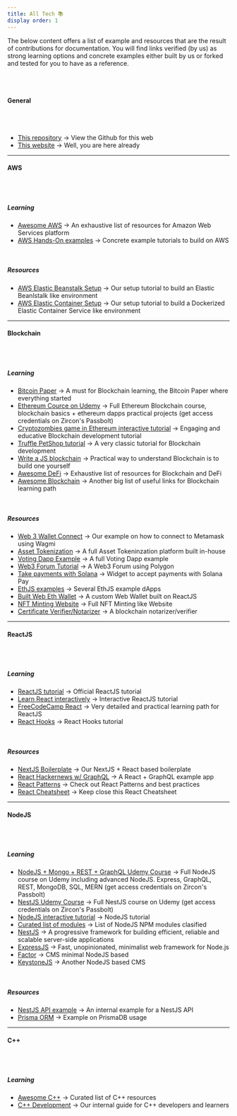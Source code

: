 ```yaml
---
title: All Tech 📚
display order: 1
---
```


<p>
The below content offers a list of example and resources that are the result of contributions for documentation.
You will find links verified (by us) as strong learning options and concrete examples either built by us or forked
and tested for you to have as a reference.
</p>
<br />
<br />

#### General
<br />
<br />

- [This repository](https://github.com/zircon-tech/awesome-zircon) → View the Github for this web
- [This website](https://awesome-zircon.netlify.app/) → Well, you are here already

<hr />

#### AWS
<br />
<br />

##### Learning
- [Awesome AWS](https://github.com/donnemartin/awesome-aws) → An exhaustive list of resources for Amazon Web Services platform
- [AWS Hands-On examples](https://aws.amazon.com/getting-started/hands-on) → Concrete example tutorials to build on AWS

<br />

##### Resources
- [AWS Elastic Beanstalk Setup](https://github.com/zircon-tech/aws-eb-setup) → Our setup tutorial to build an Elastic Beanlstalk like environment
- [AWS Elastic Container Setup](https://github.com/zircon-tech/aws-ecs-setup) → Our setup tutorial to build a Dockerized Elastic Container Service like environment

<hr />

#### Blockchain
<br />
<br />

##### Learning
- [Bitcoin Paper](https://bitcoin.org/bitcoin.pdf) → A must for Blockchain learning, the Bitcoin Paper where everything started
- [Ethereum Cource on Udemy](https://www.udemy.com/course/building-an-ethereum-blockchain-app-the-total-course) → Full Ethereum Blockchain course, blockchain basics + ethereum dapps practical projects (get access credentials on Zircon's Passbolt)
- [Cryptozombies game in Ethereum interactive tutorial](https://cryptozombies.io/) → Engaging and educative Blockchain development tutorial
- [Truffle PetShop tutorial](https://www.trufflesuite.com/tutorial) → A very classic tutorial for Blockchain development
- [Write a JS blockchain](https://savjee.be/2017/07/Writing-tiny-blockchain-in-JavaScript/) → Practical way to understand Blockchain is to build one yourself
- [Awesome DeFi](https://github.com/OffcierCia/DeFi-Developer-Road-Map) → Exhaustive list of resources for Blockchain and DeFi
- [Awesome Blockchain](https://github.com/yjjnls/awesome-blockchain) → Another big list of useful links for Blockchain learning path

<br />

##### Resources
- [Web 3 Wallet Connect](https://github.com/zircon-tech/web3-wallet-connect) → Our example on how to connect to Metamask using Wagmi
- [Asset Tokenization](https://github.com/zircon-tech/asset-tokenization) → A full Asset Tokeninzation platform built in-house
- [Voting Dapp Example](https://github.com/wolivera/voting-dapp.git) → A full Voting Dapp example
- [Web3 Forum Tutorial](https://www.pointer.gg/tutorials/create-a-web3-forum-with-polygon/1cb8f005-08f4-48a2-9d82-cd963e16f7f1) → A Web3 Forum using Polygon
- [Take payments with Solana](https://www.pointer.gg/tutorials/solana-pay-irl-payments/944eba7e-82c6-4527-b55c-5411cdf63b23) → Widget to accept payments with Solana Pay 
- [EthJS examples](https://ethjs-examples.surge.sh/index.html) → Several EthJS example dApps
- [Built Web Eth Wallet](https://github.com/PaulLaux/eth-hot-wallet) → A custom Web Wallet built on ReactJS
- [NFT Minting Website](https://github.com/mwilber/nft-minting-website-example) → Full NFT Minting like Website
- [Certificate Verifier/Notarizer](https://github.com/zircon-tech/blockcerts-verifier) → A blockchain notarizer/verifier

<hr />

#### ReactJS
<br />
<br />

##### Learning

- [ReactJS tutorial](https://reactjs.org/tutorial/tutorial.html) → Official ReactJS tutorial
- [Learn React interactively](https://scrimba.com/learn/learnreact) → Interactive ReactJS tutorial
- [FreeCodeCamp React](https://www.freecodecamp.org/learn/front-end-development-libraries/react/) → Very detailed and practical learning path for ReactJS
- [React Hooks](https://blog.logrocket.com/react-hooks-cheat-sheet-unlock-solutions-to-common-problems-af4caf699e70/) → React Hooks tutorial

<br />

##### Resources

 - [NextJS Boilerplate](https://github.com/zircon-tech/reactjs-boilerplate) → Our NextJS + React based boilerplate
 - [React Hackernews w/ GraphQL](https://github.com/zircon-tech/hackernews-react-graphql) → A React + GraphQL example app
 - [React Patterns](https://reactpatterns.com/) → Check out React Patterns and best practices
 - [React Cheatsheet](https://devhints.io/react) → Keep close this React Cheatsheet

<hr />

#### NodeJS
<br />
<br />

##### Learning

- [NodeJS + Mongo + REST + GraphQL Udemy Course](https://www.udemy.com/course/complete-nodejs-developer-zero-to-mastery) → Full NodeJS course on Udemy including advanced NodeJS. Express, GraphQL, REST, MongoDB, SQL, MERN  (get access credentials on Zircon's Passbolt)
- [NestJS Udemy Course](https://www.udemy.com/course/nestjs-the-complete-developers-guide/) → Full NestJS course on Udemy (get access credentials on Zircon's Passbolt)
- [NodeJS interactive tutorial](https://nodeschool.io/) → NodeJS tutorial
- [Curated list of modules](https://nodejs.libhunt.com/) → List of NodeJS NPM modules clasified
- [NestJS](https://nestjs.com/) → A progressive framework for building efficient, reliable and scalable server-side applications
- [ExpressJS](https://expressjs.com/) → Fast, unopinionated, minimalist web framework for Node.js
- [Factor](https://factor.dev/) → CMS minimal NodeJS based
- [KeystoneJS](https://keystonejs.com/) → Another NodeJS based CMS

<br />

##### Resources

- [NestJS API example](https://github.com/zircon-tech/xylo-api) → An internal example for a NestJS API
- [Prisma ORM](https://github.com/zircon-tech/asset-tokenization/tree/hackathon/databases/example-db) → Example on PrismaDB usage

<hr />

#### C++
<br />
<br />

##### Learning
- [Awesome C++](https://github.com/fffaraz/awesome-cpp) → Curated list of C++ resources
- [C++ Development](https://github.com/zircon-tech/cpp-development) → Our internal guide for C++ developers and learners

